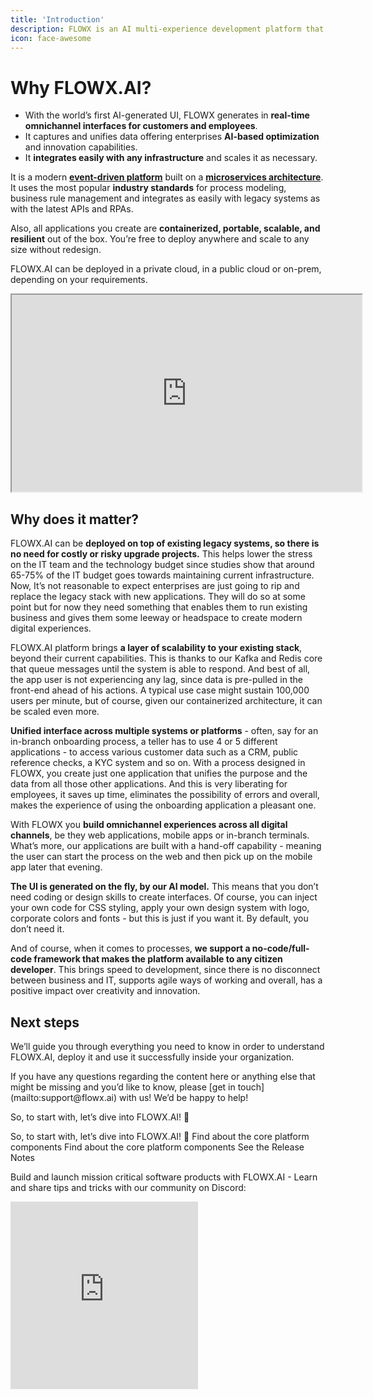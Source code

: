 ```yaml
---
title: 'Introduction'
description: FLOWX is an AI multi-experience development platform that sits on top of legacy systems and creates unified, scalable digital experiences.
icon: face-awesome
---
```


# Why FLOWX.AI?

-  With the world’s first AI-generated UI, FLOWX generates in **real-time omnichannel interfaces for customers and employees**.
- It captures and unifies data offering enterprises **AI-based optimization** and innovation capabilities.
- It **integrates easily with any infrastructure** and scales it as necessary.

It is a modern [**event-driven platform**](./terms/event-driven-platform) built on a [**microservices architecture**](./terms/microservices). It uses the most popular **industry standards** for process modeling, business rule management and integrates as easily with legacy systems as with the latest APIs and RPAs.

Also, all applications you create are **containerized, portable, scalable, and resilient** out of the box. You’re free to deploy anywhere and scale to any size without redesign.

FLOWX.AI can be deployed in a private cloud, in a public cloud or on-prem, depending on your requirements.

<iframe
  width="560"
  height="315"
  src="https://www.youtube.com/embed/_HBWLhvnejQ"
  title="YouTube video player"
  frameBorder="1"
  allow="accelerometer; clipboard-write; encrypted-media; gyroscope; picture-in-picture"
  allowFullScreen
></iframe>

## Why does it matter?

FLOWX.AI can be **deployed on top of existing legacy systems, so there is no need for costly or risky upgrade projects.** This helps lower the stress on the IT team and the technology budget since studies show that around 65-75% of the IT budget goes towards maintaining current infrastructure. Now, It’s not reasonable to expect enterprises are just going to rip and replace the legacy stack with new applications. They will do so at some point but for now they need something that enables them to run existing business and gives them some leeway or headspace to create modern digital experiences.

FLOWX.AI platform brings **a layer of scalability to your existing stack**, beyond their current capabilities. This is thanks to our Kafka and Redis core that queue messages until the system is able to respond. And best of all, the app user is not experiencing any lag, since data is pre-pulled in the front-end ahead of his actions. A typical use case might sustain 100,000 users per minute, but of course, given our containerized architecture, it can be scaled even more.

**Unified interface across multiple systems or platforms** - often, say for an in-branch onboarding process, a teller has to use 4 or 5 different applications - to access various customer data such as a CRM, public reference checks, a KYC system and so on. With a process designed in FLOWX, you create just one application that unifies the purpose and the data from all those other applications. And this is very liberating for employees, it saves up time, eliminates the possibility of errors and overall, makes the experience of using the onboarding application a pleasant one.

With FLOWX you **build omnichannel experiences across all digital channels**, be they web applications, mobile apps or in-branch terminals. What’s more, our applications are built with a hand-off capability - meaning the user can start the process on the web and then pick up on the mobile app later that evening.

**The UI is generated on the fly, by our AI model.** This means that you don’t need coding or design skills to create interfaces. Of course, you can inject your own code for CSS styling, apply your own design system with logo, corporate colors and fonts - but this is just if you want it. By default, you don’t need it.

And of course, when it comes to processes, **we support a no-code/full-code framework that makes the platform available to any citizen developer**. This brings speed to development, since there is no disconnect between business and IT, supports agile ways of working and overall, has a positive impact over creativity and innovation.

## Next steps

We’ll guide you through everything you need to know in order to understand FLOWX.AI, deploy it and use it successfully inside your organization.

<Tip>
If you have any questions regarding the content here or anything else that might be missing and you’d like to know, please [get in touch](mailto:support@flowx.ai) with us! We’d be happy to help!
</Tip>

So, to start with, let’s dive into FLOWX.AI! :rocket:

<CardGroup cols={2}>
  <Card  title="Quickstart" icon="square-1" href="/content/components/card-group">
    So, to start with, let’s dive into FLOWX.AI! 🚀
  </Card>
  <Card title="Frameworks and Standards" icon="square-2" href="/content/components/card-group">
    Find about the core platform components
  </Card>
  <Card title="FlowX.AI Architecture" icon="square-3" href="/content/components/card-group">
    Find about the core platform components
  </Card>
  <Card title="Release Notes" icon="square-4" href="/content/components/card-group">
    See the Release Notes
  </Card>
</CardGroup>


Build and launch mission critical software products with FLOWX.AI - Learn and share tips and tricks with our community on Discord: 

<iframe src="https://discord.com/widget?id=1064837506459246602&theme=dark" width="300" height="300" allowtransparency="true" frameborder="0" sandbox="allow-popups allow-popups-to-escape-sandbox allow-same-origin allow-scripts"></iframe>

